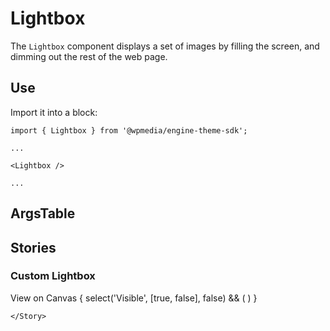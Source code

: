 
<Meta title="Lightbox" component={Lightbox} />

# Lightbox

The `Lightbox` component displays a set of images by filling the screen, and dimming out the rest of the web page.

## Use

Import it into a block: 

```
import { Lightbox } from '@wpmedia/engine-theme-sdk';

...

<Lightbox />

...

```

## ArgsTable
<ArgsTable of={Lightbox} />

## Stories


<Story name="Basic" />

### **Custom Lightbox**
<Canvas>
    View on Canvas
    <Story name="Custom Lightbox">
    {
        select('Visible', [true, false], false) &&  (
            <Lightbox
                closeLabel={text('Close label', 'Close lightbox')}
            />
        )
    }
        
    </Story>
</Canvas>